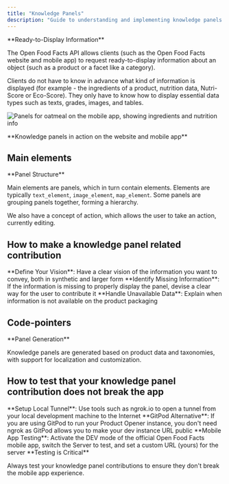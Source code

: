 ```yaml
---
title: "Knowledge Panels"
description: "Guide to understanding and implementing knowledge panels that provide ready-to-display product information in Open Food Facts API"
---
```



<Callout type="info">
**Ready-to-Display Information**

The Open Food Facts API allows clients (such as the Open Food Facts website and mobile app) to request ready-to-display information about an object (such as a product or a facet like a category).
</Callout>

Clients do not have to know in advance what kind of information is displayed (for example - the ingredients of a product, nutrition data, Nutri-Score or Eco-Score). They only have to know how to display essential data types such as texts, grades, images, and tables.

![Panels for oatmeal on the mobile app, showing ingredients and nutrition info](../../assets/knowledge-panels-in-action.png)

<Callout>
**Knowledge panels in action on the website and mobile app**
</Callout>

## Main elements

<Callout type="info">
**Panel Structure**

Main elements are panels, which in turn contain elements. Elements are typically `text_element`, `image_element`, `map_element`. Some panels are grouping panels together, forming a hierarchy.
</Callout>

We also have a concept of action, which allows the user to take an action, currently editing.

<Card href="/docs/Product-Opener/api-docs/advanced-features/ref/schemas/knowledge_panels/panels.yaml" title="Knowledge Panels JSON Schema" description="Complete structure of the knowledge panels data returned by the API" />

<Card href="https://openfoodfacts.github.io/openfoodfacts-server/api/ref-v2/#get-/api/v2/product/-barcode--fields-knowledge_panels" title="API Reference" description="Getting Knowledge panels for a specific product by barcode" external />

## How to make a knowledge panel related contribution

<Steps>
<Step>
**Define Your Vision**: Have a clear vision of the information you want to convey, both in synthetic and larger form
</Step>
<Step>
**Identify Missing Information**: If the information is missing to properly display the panel, devise a clear way for the user to contribute it
</Step>
<Step>
**Handle Unavailable Data**: Explain when information is not available on the product packaging
</Step>
</Steps>

## Code-pointers

<Cards>
<Card title="Environment Templates" description="templates/api/knowledge-panels/environment/label.tt.json" />
<Card title="Contribution Logic" description="lib/ProductOpener/KnowledgePanelsContribution.pm" />
<Card title="Product Panels" description="lib/ProductOpener/KnowledgePanels.pm - for products" />
<Card title="Facet Panels" description="lib/ProductOpener/KnowledgePanelsTags.pm - for facets" />
</Cards>

<Callout type="info">
**Panel Generation**

Knowledge panels are generated based on product data and taxonomies, with support for localization and customization.
</Callout>

## How to test that your knowledge panel contribution does not break the app

<Steps>
<Step>
**Setup Local Tunnel**: Use tools such as ngrok.io to open a tunnel from your local development machine to the Internet
</Step>
<Step>
**GitPod Alternative**: If you are using GitPod to run your Product Opener instance, you don't need ngrok as GitPod allows you to make your dev instance URL public
</Step>
<Step>
**Mobile App Testing**: Activate the DEV mode of the official Open Food Facts mobile app, switch the Server to test, and set a custom URL (yours) for the server
</Step>
</Steps>

<Callout type="warning">
**Testing is Critical**

Always test your knowledge panel contributions to ensure they don't break the mobile app experience.
</Callout>
